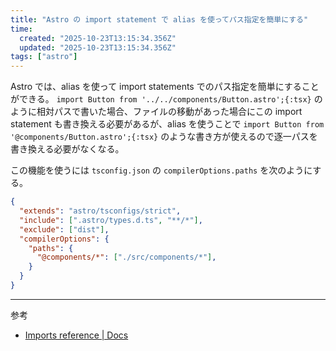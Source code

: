 ```yaml
---
title: "Astro の import statement で alias を使ってパス指定を簡単にする"
time:
  created: "2025-10-23T13:15:34.356Z"
  updated: "2025-10-23T13:15:34.356Z"
tags: ["astro"]
---
```


Astro では、alias を使って import statements でのパス指定を簡単にすることができる。 `import Button from '../../components/Button.astro';{:tsx}` のように相対パスで書いた場合、ファイルの移動があった場合にこの import statement も書き換える必要があるが、alias を使うことで `import Button from '@components/Button.astro';{:tsx}` のような書き方が使えるので逐一パスを書き換える必要がなくなる。

この機能を使うには `tsconfig.json` の `compilerOptions.paths` を次のようにする。

```json title="tsconfig.json"
{
  "extends": "astro/tsconfigs/strict",
  "include": [".astro/types.d.ts", "**/*"],
  "exclude": ["dist"],
  "compilerOptions": {
    "paths": {
      "@components/*": ["./src/components/*"],
    }
  }
}
```

---

参考

- [Imports reference | Docs](https://docs.astro.build/en/guides/imports/#aliases)
